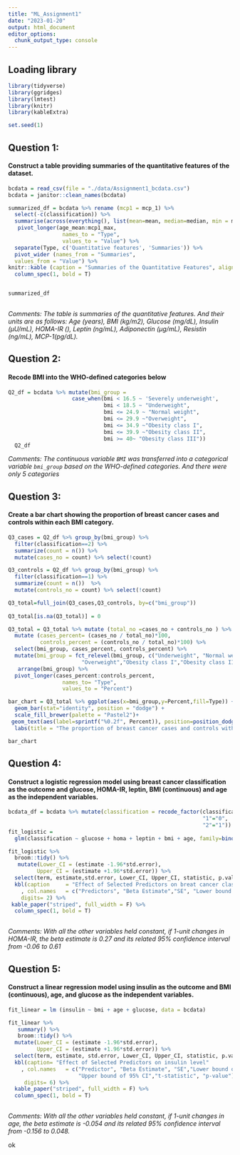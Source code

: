```yaml
---
title: "ML_Assignment1"
date: "2023-01-20"
output: html_document
editor_options: 
  chunk_output_type: console
---
```


## Loading library

```r
library(tidyverse)
library(ggridges)
library(lmtest)
library(knitr)
library(kableExtra)

set.seed(1)
```

## Question 1:
#### Construct a table providing summaries of the quantitative features of the dataset.

```r
bcdata = read_csv(file = "./data/Assignment1_bcdata.csv")
bcdata = janitor::clean_names(bcdata)
```
```r
summarized_df = bcdata %>% rename (mcp1 = mcp_1) %>%
  select(-c(classification)) %>% 
  summarise(across(everything(), list(mean=mean, median=median, min = min, max = max)))  %>% 
   pivot_longer(age_mean:mcp1_max,
                 names_to = "Type", 
                 values_to = "Value") %>% 
  separate(Type, c('Quantitative features', 'Summaries')) %>% 
  pivot_wider (names_from = "Summaries", 
  values_from = "Value") %>% 
knitr::kable (caption = "Summaries of the Quantitative Features", align = c ("c", "c"), digits = 2) %>%  kable_paper("striped", full_width = F) %>% 
  column_spec(1, bold = T)


summarized_df
  
```
*Comments: The table is summaries of the quantitative features. And their units are as follows: Age (years), BMI (kg/m2), Glucose (mg/dL), Insulin (μU/mL), HOMA-IR (), Leptin (ng/mL),  Adiponectin (μg/mL),  Resistin (ng/mL),  MCP-1(pg/dL).*


## Question 2:
#### Recode BMI into the WHO-defined categories below

```r
Q2_df = bcdata %>% mutate(bmi_group = 
                    case_when(bmi < 16.5 ~ 'Severely underweight',
                              bmi < 18.5 ~ "Underweight",
                              bmi <= 24.9 ~ "Normal weight",
                              bmi <= 29.9 ~"Overweight",
                              bmi <= 34.9 ~"Obesity class I",
                              bmi <= 39.9 ~"Obesity class II",
                              bmi >= 40~ "Obesity class III"))
  Q2_df         
```
*Comments: The continuous variable `BMI` was transferred into a categorical variable `bmi_group` based on the WHO-defined categories. And there were only 5 categories*


## Question 3:
#### Create a bar chart showing the proportion of breast cancer cases and controls within each BMI category.

```r
Q3_cases = Q2_df %>% group_by(bmi_group) %>% 
  filter(classification==2) %>% 
  summarize(count = n()) %>% 
  mutate(cases_no = count) %>% select(!count)

Q3_controls = Q2_df %>% group_by(bmi_group) %>% 
  filter(classification==1) %>% 
  summarize(count = n())  %>% 
  mutate(controls_no = count) %>% select(!count)
```

```r
Q3_total=full_join(Q3_cases,Q3_controls, by=c("bmi_group")) 
 
Q3_total[is.na(Q3_total)] = 0

Q3_total = Q3_total %>% mutate (total_no =cases_no + controls_no ) %>% 
  mutate (cases_percent= (cases_no / total_no)*100,
          controls_percent = (controls_no / total_no)*100) %>% 
  select(bmi_group, cases_percent, controls_percent) %>% 
  mutate(bmi_group = fct_relevel(bmi_group, c("Underweight", "Normal weight",
                       "Overweight","Obesity class I","Obesity class II"))) %>% 
   arrange(bmi_group) %>% 
  pivot_longer(cases_percent:controls_percent,
                 names_to= "Type",
                 values_to = "Percent")

```

```r

bar_chart = Q3_total %>% ggplot(aes(x=bmi_group,y=Percent,fill=Type)) +
  geom_bar(stat="identity", position = "dodge") +
  scale_fill_brewer(palette = "Pastel2")+
 geom_text(aes(label=sprintf("%0.2f", Percent)), position=position_dodge(width=0.9), vjust=-0.25, size=3) +
  labs(title = "The proportion of breast cancer cases and controls within each BMI category", x = "BMI category", y = "The type of participants")

bar_chart
```

## Question 4:
#### Construct a logistic regression model using breast cancer classification as the outcome and glucose, HOMA-IR, leptin, BMI (continuous) and age as the independent variables.

```r
bcdata_df = bcdata %>% mutate(classification = recode_factor(classification,
                                                             "1"="0",
                                                             "2"="1"))
fit_logistic = 
  glm(classification ~ glucose + homa + leptin + bmi + age, family=binomial(link="logit"), data = bcdata_df)
```

```r
fit_logistic %>% 
  broom::tidy() %>% 
   mutate(Lower_CI = (estimate -1.96*std.error),
         Upper_CI = (estimate +1.96*std.error)) %>% 
  select(term, estimate,std.error, Lower_CI, Upper_CI, statistic, p.value) %>% 
  kbl(caption     = "Effect of Selected Predictors on breat cancer classification"
    , col.names   = c("Predictors", "Beta Estimate","SE", "Lower bound of 95% CI","Upper bound of 95% CI", "t-statistic", "p-value"),
    digits= 2) %>%
 kable_paper("striped", full_width = F) %>% 
  column_spec(1, bold = T)
 
```
*Comments: With all the other variables held constant, if 1-unit changes in HOMA-IR, the beta estimate is 0.27 and its related 95% confidence interval from -0.06 to 0.61*


## Question 5:
#### Construct a linear regression model using insulin as the outcome and BMI (continuous), age, and glucose as the independent variables.

```r
fit_linear = lm (insulin ~ bmi + age + glucose, data = bcdata)
```

```r
fit_linear %>% 
   summary() %>%
   broom::tidy() %>% 
  mutate(Lower_CI = (estimate -1.96*std.error),
         Upper_CI = (estimate +1.96*std.error)) %>% 
  select(term, estimate, std.error, Lower_CI, Upper_CI, statistic, p.value) %>%
  kbl(caption= "Effect of Selected Predictors on insulin level"
    , col.names   = c("Predictor", "Beta Estimate", "SE","Lower bound of 95% CI",
                      "Upper bound of 95% CI","t-statistic", "p-value"),
     digits= 6) %>%
  kable_paper("striped", full_width = F) %>%
  column_spec(1, bold = T)
  
```
*Comments: With all the other variables held constant, if 1-unit changes in age, the beta estimate is -0.054 and its related 95% confidence interval from -0.156 to 0.048.*

ok

